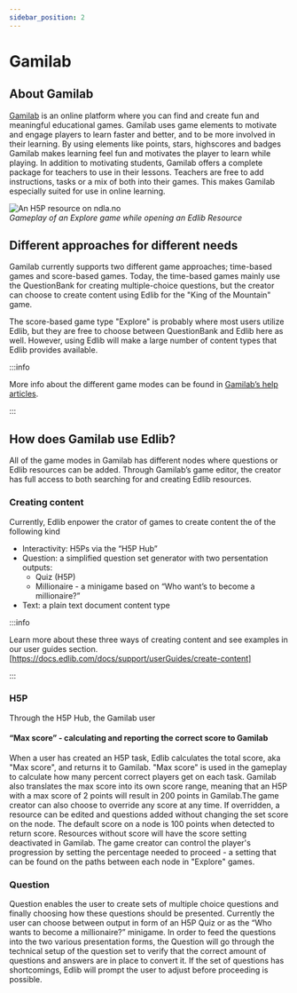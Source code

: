 ```yaml
---
sidebar_position: 2
---
```


# Gamilab

## About Gamilab
[Gamilab](https://gamilab.com/) is an online platform where you can find and create fun and meaningful educational games. Gamilab uses game elements to motivate and engage players to learn faster and better, and to be more involved in their learning. By using elements like points, stars, highscores and badges Gamilab makes learning feel fun and motivates the player to learn while playing.
In addition to motivating students, Gamilab offers a complete package for teachers to use in their lessons. Teachers are free to add instructions, tasks or a mix of both into their games. This makes Gamilab especially suited for use in online learning.

<div class="text--center">
    <img class="edlib-image" alt="An H5P resource on ndla.no" src="/img/ndla-case-study1.png" />
    <br/>
    <em>Gameplay of an Explore game while opening an Edlib Resource</em>
</div>

## Different approaches for different needs
Gamilab currently supports two different game approaches; time-based games and score-based games. Today, the time-based games mainly use the QuestionBank for creating multiple-choice questions, but the creator can choose to create content using Edlib for the "King of the Mountain" game. 

The score-based game type "Explore" is probably where most users utilize Edlib, but they are free to choose between QuestionBank and Edlib here as well. However, using Edlib will make a large number of content types that Edlib provides available. 

:::info 

More info about the different game modes can be found in [Gamilab’s help articles](https://support.gamilab.com/hc/en-us/categories/4419787594001-Game-modes).

:::


  

## How does Gamilab use Edlib?


All of the game modes in Gamilab has different nodes where questions or Edlib resources can be added. Through Gamilab’s game editor, the creator has full access to both searching for and creating Edlib resources. 


### Creating content

Currently, Edlib enpower the crator of games to create content the of the following kind
- Interactivity: H5Ps via the “H5P Hub”
- Question: a simplified question set generator with two persentation outputs:
    - Quiz (H5P)
    - Millionaire - a minigame based on “Who want’s to become a millionaire?”
- Text: a plain text document content type 

:::info 

Learn more about these three ways of creating content and see examples in our user guides section. [https://docs.edlib.com/docs/support/userGuides/create-content]

:::

### H5P

Through the H5P Hub, the Gamilab user 

#### “Max score” - calculating and reporting the correct score to Gamilab

When a user has created an H5P task, Edlib calculates the total score, aka "Max score", and returns it to Gamilab. "Max score" is used in the gameplay to calculate how many percent correct players get on each task. Gamilab also translates the max score into its own score range, meaning that an H5P with a max score of 2 points will result in 200 points in Gamilab.The game creator can also choose to override any score at any time. If overridden, a resource can be edited and questions added without changing the set score on the node. The default score on a node is 100 points when detected to return score. Resources without score will have the score setting deactivated in Gamilab. The game creator can control the player's progression by setting the percentage needed to proceed - a setting that can be found on the paths between each node in "Explore" games. 



### Question
Question enables the user to create sets of multiple choice questions and finally choosing how these questions should be presented. 
Currently the user can choose between output in form of an H5P Quiz or as the “Who wants to become a millionaire?” minigame. 
In order to feed the questions into the two various presentation forms, the Question will go through the technical setup of the question set to verify that the correct amount of questions and answers are in place to convert it. If the set of questions has shortcomings, Edlib will prompt the user to adjust before proceeding is possible.


